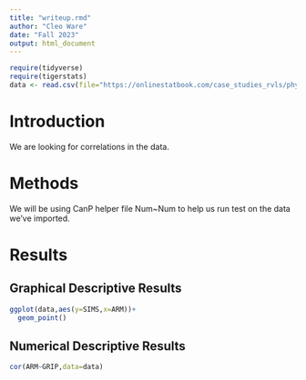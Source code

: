```yaml
---
title: "writeup.rmd"
author: "Cleo Ware"
date: "Fall 2023"
output: html_document
---
```


```r
require(tidyverse)
require(tigerstats)
data <- read.csv(file="https://onlinestatbook.com/case_studies_rvls/physical_strength/data.txt",sep="",header=TRUE)  
```

# Introduction

We are looking for correlations in the data.

# Methods

We will be using CanP helper file Num~Num to help us run test on the data we've imported.

# Results



## Graphical Descriptive Results
```r
ggplot(data,aes(y=SIMS,x=ARM))+
  geom_point()
```



## Numerical Descriptive Results

```r
cor(ARM~GRIP,data=data)
```





